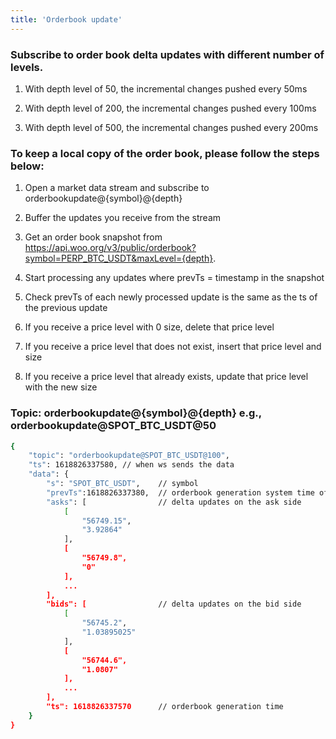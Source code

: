 ```yaml
---
title: 'Orderbook update'
---
```


### Subscribe to order book delta updates with different number of levels.

1. With depth level of 50, the incremental changes pushed every 50ms

2. With depth level of 200, the incremental changes pushed every 100ms

3. With depth level of 500, the incremental changes pushed every 200ms

### To keep a local copy of the order book, please follow the steps below:

1. Open a market data stream and subscribe to orderbookupdate@{symbol}@{depth}

2. Buffer the updates you receive from the stream

3. Get an order book snapshot from https://api.woo.org/v3/public/orderbook?symbol=PERP_BTC_USDT&maxLevel={depth}.

4. Start processing any updates where prevTs = timestamp in the snapshot

5. Check prevTs of each newly processed update is the same as the ts of the previous update

6. If you receive a price level with 0 size, delete that price level

7. If you receive a price level that does not exist, insert that price level and size

8. If you receive a price level that already exists, update that price level with the new size

### Topic: orderbookupdate@{symbol}@{depth} e.g., orderbookupdate@SPOT_BTC_USDT@50

<RequestExample>

```bash
{
    "topic": "orderbookupdate@SPOT_BTC_USDT@100",
    "ts": 1618826337580, // when ws sends the data
    "data": {
        "s": "SPOT_BTC_USDT",    // symbol
        "prevTs":1618826337380,  // orderbook generation system time of the previously sent message
        "asks": [                // delta updates on the ask side
            [
                "56749.15",
                "3.92864"
            ],
            [
                "56749.8",
                "0"
            ],
            ...
        ],
        "bids": [                // delta updates on the bid side
            [
                "56745.2",
                "1.03895025"
            ],
            [
                "56744.6",
                "1.0807"
            ],
            ...
        ],
        "ts": 1618826337570      // orderbook generation time
    }
}
```

</RequestExample>


